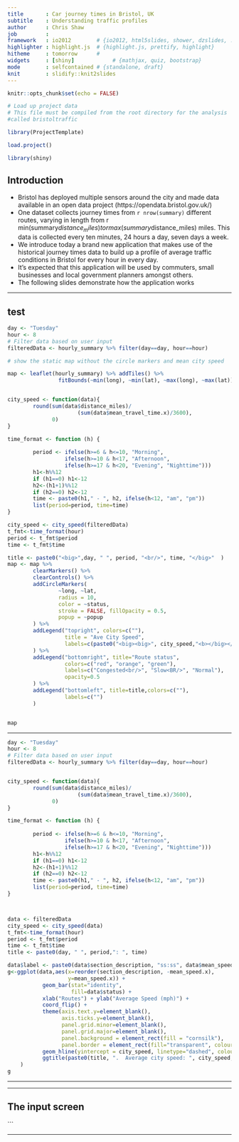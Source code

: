 ```yaml
---
title       : Car journey times in Bristol, UK
subtitle    : Understanding traffic profiles
author      : Chris Shaw
job         : 
framework   : io2012        # {io2012, html5slides, shower, dzslides, ...}
highlighter : highlight.js  # {highlight.js, prettify, highlight}
hitheme     : tomorrow      # 
widgets     : [shiny]            # {mathjax, quiz, bootstrap}
mode        : selfcontained # {standalone, draft}
knit        : slidify::knit2slides
---
```

```r
knitr::opts_chunk$set(echo = FALSE)

# Load up project data
# This file must be compiled from the root directory for the analysis
#called bristoltraffic

library(ProjectTemplate)

load.project()

library(shiny)

```


## Introduction

* Bristol has deployed multiple sensors around the city and made data available in an open data project (https://opendata.bristol.gov.uk/)
* One dataset collects journey times from `r nrow(summary)` different routes, varying in length from r min(summary$distance_miles) to r max(summary$distance_miles) miles.  This data is collected every ten minutes, 24 hours a day, seven days a week.
* We introduce today a brand new application that makes use of the historical journey times data to build up a profile of average traffic conditions in Bristol for every hour in every day.
*  It's expected that this application will be used by commuters, small businesses and local government planners amongst others.
* The following slides demonstrate how the application works

---

## test

```r

day <- "Tuesday"
hour <- 8
# Filter data based on user input
filteredData <- hourly_summary %>% filter(day==day, hour==hour)

# show the static map without the circle markers and mean city speed

map <- leaflet(hourly_summary) %>% addTiles() %>%
                fitBounds(~min(long), ~min(lat), ~max(long), ~max(lat)) 


city_speed <- function(data){
        round(sum(data$distance_miles)/
                      (sum(data$mean_travel_time.x)/3600),
              0)
}

time_format <- function (h) {
        
        period <- ifelse(h>=6 & h<=10, "Morning",
                  ifelse(h>=10 & h<17, "Afternoon",
                  ifelse(h>=17 & h<20, "Evening", "Nighttime")))
        h1<-h%%12
        if (h1==0) h1<-12
        h2<-(h1+1)%%12
        if (h2==0) h2<-12
        time <- paste0(h1," - ", h2, ifelse(h<12, "am", "pm"))
        list(period=period, time=time)
}

city_speed <- city_speed(filteredData) 
t_fmt<-time_format(hour)
period <- t_fmt$period
time <- t_fmt$time

title <- paste0("<big>",day, " ", period, "<br/>", time, "</big>"  )
map <- map %>%
        clearMarkers() %>%
        clearControls() %>%
        addCircleMarkers(
                ~long, ~lat,
                radius = 10,
                color = ~status,
                stroke = FALSE, fillOpacity = 0.5,
                popup = ~popup
        ) %>%
        addLegend("topright", colors=c(""),
                  title = "Ave City Speed",
                  labels=c(paste0("<big><big>", city_speed,"<b></big></big><big>&nbsp;mph</big></b>"))
        ) %>%
        addLegend("bottomright", title="Route status",
                  colors=c("red", "orange", "green"),
                  labels=c("Congested<br/>", "Slow<BR/>", "Normal"),
                  opacity=0.5
        ) %>%
        addLegend("bottomleft", title=title,colors=c(""),
                  labels=c("")
        ) 


map

```


---

```r

day <- "Tuesday"
hour <- 8
# Filter data based on user input
filteredData <- hourly_summary %>% filter(day==day, hour==hour)


city_speed <- function(data){
        round(sum(data$distance_miles)/
                      (sum(data$mean_travel_time.x)/3600),
              0)
}

time_format <- function (h) {
        
        period <- ifelse(h>=6 & h<=10, "Morning",
                  ifelse(h>=10 & h<17, "Afternoon",
                  ifelse(h>=17 & h<20, "Evening", "Nighttime")))
        h1<-h%%12
        if (h1==0) h1<-12
        h2<-(h1+1)%%12
        if (h2==0) h2<-12
        time <- paste0(h1," - ", h2, ifelse(h<12, "am", "pm"))
        list(period=period, time=time)
}



data <- filteredData
city_speed <- city_speed(data)
t_fmt<-time_format(hour)
period <- t_fmt$period
time <- t_fmt$time
title <- paste0(day, " ", period,": ", time)

data$label <- paste0(data$section_description, "ss:ss", data$mean_speed.x)
g<-ggplot(data,aes(x=reorder(section_description, -mean_speed.x), 
                   y=mean_speed.x)) +
           geom_bar(stat="identity",
                    fill=data$status) +
           xlab("Routes") + ylab("Average Speed (mph)") +
           coord_flip() +
           theme(axis.text.y=element_blank(),
                 axis.ticks.y=element_blank(),
                 panel.grid.minor=element_blank(), 
                 panel.grid.major=element_blank(),
                 panel.background = element_rect(fill = "cornsilk"),
                 panel.border = element_rect(fill="transparent", colour="black")) +
           geom_hline(yintercept = city_speed, linetype="dashed", colour="black", size=1) +
           ggtitle(paste0(title, ".  Average city speed: ", city_speed, "mph")               
    )
g
```


---



--- 

## The input screen


```

---

